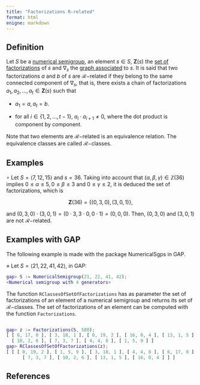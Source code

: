 ```yaml
---
title: "Factorizations R-related"
format: html
enigne: markdown
---
```


## Definition

Let $S$ be a [numerical semigroup](../Basic-concepts/Numerical-semigroup.qmd), an element $s \in S$, $\mathbf{Z}(s)$ the [set of factorizations](Set-of-factorizations.qmd) of $s$ and $\nabla_s$ the [graph associated](Graph-associated-to-an-element.qmd) to $s$. It is said that two factorizations $a$ and $b$ of $s$ are $\mathcal{R}-$related if they belong to the same connected component of $\nabla_s$, that is, there exists a chain of factorizations $a_1, a_2, \ldots, a_t \in \mathbf{Z}(s)$ such that

-   $a_1 = a, a_t = b$.

-   for all $i \in \{1, 2, \ldots, t-1\}$, $a_i \cdot a_{i+1} \ne 0$, where the dot product is component by component.

Note that two elements are $\mathcal{R}-$related is an equivalence relation. The equivalence classes are called $\mathcal{R}-$classes.

## Examples

$\circ$ Let $S = \langle 7, 12, 15 \rangle$ and $s = 36$. Taking into account that $(\alpha, \beta, \gamma) \in \mathbb{Z}(36)$ implies $0 \le \alpha \le 5, 0 \le \beta \le 3$ and $0 \le \gamma \le 2$, it is deduced the set of factorizations, which is

$$
\mathbf{Z}(36) = \{(0,3,0), (3,0,1)\},
$$

and $(0,3,0) \cdot (3,0,1) = (0 \cdot 3, 3 \cdot 0, 0 \cdot 1) = (0,0,0)$. Then, $(0,3,0)$ and $(3,0,1)$ are not $\mathcal{R}-$related.

## Examples with GAP

The following example is made with the package NumericalSgps in GAP.

$\diamond$ Let $S = \langle 21, 22, 41, 42 \rangle$, in GAP:

``` gap
gap> S := NumericalSemigroup(21, 22, 41, 42);
<Numerical semigroup with 4 generators>
```

The function `RClassesOfSetOfFactorizations` has as parameter the set of factorizations of an element of a numerical semigroup and returns its set of $\mathcal{R}-$classes. The set of factorizations of an element can be computed with the function `Factorizations`.

``` gap

gap> z := Factorizations(S, 500);
[ [ 6, 17, 0 ], [ 3, 18, 1 ], [ 0, 19, 2 ], [ 16, 0, 4 ], [ 13, 1, 5 ],
  [ 10, 2, 6 ], [ 7, 3, 7 ], [ 4, 4, 8 ], [ 1, 5, 9 ] ]
gap> RClassesOfSetOfFactorizations(z);
[ [ [ 0, 19, 2 ], [ 1, 5, 9 ], [ 3, 18, 1 ], [ 4, 4, 8 ], [ 6, 17, 0 ],
      [ 7, 3, 7 ], [ 10, 2, 6 ], [ 13, 1, 5 ], [ 16, 0, 4 ] ] ]
```

## References
